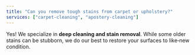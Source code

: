 ```yaml
---
title: "Can you remove tough stains from carpet or upholstery?"
services: ["carpet-cleaning", "apostery-cleaning"]
---
```


Yes! We specialize in **deep cleaning and stain removal**. While some older stains can be stubborn, we do our best to restore your surfaces to like‑new condition.
